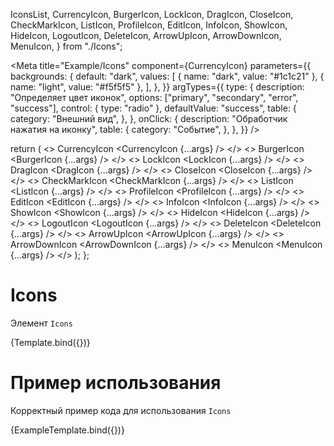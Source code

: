 <!-- Icons.stories.mdx -->

  IconsList,
  CurrencyIcon,
  BurgerIcon,
  LockIcon,
  DragIcon,
  CloseIcon,
  CheckMarkIcon,
  ListIcon,
  ProfileIcon,
  EditIcon,
  InfoIcon,
  ShowIcon,
  HideIcon,
  LogoutIcon,
  DeleteIcon,
  ArrowUpIcon,
  ArrowDownIcon,
  MenuIcon,
} from "./Icons";

<Meta
  title="Example/Icons"
  component={CurrencyIcon}
  parameters={{
    backgrounds: {
      default: "dark",
      values: [
        { name: "dark", value: "#1c1c21" },
        { name: "light", value: "#f5f5f5" },
      ],
    },
  }}
  argTypes={{
    type: {
      description: "Определяет цвет иконок",
      options: ["primary", "secondary", "error", "success"],
      control: { type: "radio" },
      defaultValue: "success",
      table: {
        category: "Внешний вид",
      },
    },
    onClick: {
      description: "Обработчик нажатия на иконку",
      table: {
        category: "Событие",
      },
    },
  }}
/>

  return (
    <IconsList>
      <>
        CurrencyIcon
        <CurrencyIcon {...args} />
      </>
      <>
        BurgerIcon
        <BurgerIcon {...args} />
      </>
      <>
        LockIcon
        <LockIcon {...args} />
      </>
      <>
        DragIcon
        <DragIcon {...args} />
      </>
      <>
        CloseIcon
        <CloseIcon {...args} />
      </>
      <>
        CheckMarkIcon
        <CheckMarkIcon {...args} />
      </>
      <>
        ListIcon
        <ListIcon {...args} />
      </>
      <>
        ProfileIcon
        <ProfileIcon {...args} />
      </>
      <>
        EditIcon
        <EditIcon {...args} />
      </>
      <>
        InfoIcon
        <InfoIcon {...args} />
      </>
      <>
        ShowIcon
        <ShowIcon {...args} />
      </>
      <>
        HideIcon
        <HideIcon {...args} />
      </>
      <>
        LogoutIcon
        <LogoutIcon {...args} />
      </>
      <>
        DeleteIcon
        <DeleteIcon {...args} />
      </>
      <>
        ArrowUpIcon
        <ArrowUpIcon {...args} />
      </>
      <>
        ArrowDownIcon
        <ArrowDownIcon {...args} />
      </>
      <>
        MenuIcon
        <MenuIcon {...args} />
      </>
    </IconsList>
  );
};

# Icons

Элемент `Icons`

<Canvas isColumn>
  <Story name="argTypes">{Template.bind({})}</Story>
</Canvas>

<ArgsTable story="argTypes" />

# Пример использования

Корректный пример кода для использования `Icons`


<Canvas mdxSource={IconsExampleSource}>
  <Story name="Example">{ExampleTemplate.bind({})}</Story>
</Canvas>
